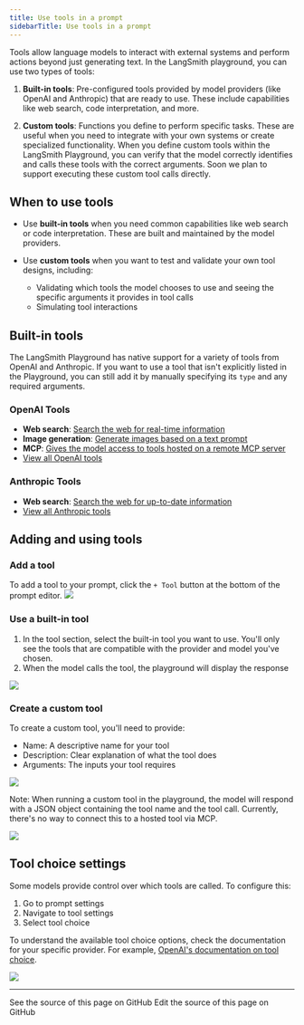 ```yaml
---
title: Use tools in a prompt
sidebarTitle: Use tools in a prompt
---
```


Tools allow language models to interact with external systems and perform actions beyond just generating text. In the LangSmith playground, you can use two types of tools:

1. **Built-in tools**: Pre-configured tools provided by model providers (like OpenAI and Anthropic) that are ready to use. These include capabilities like web search, code interpretation, and more.

2. **Custom tools**: Functions you define to perform specific tasks. These are useful when you need to integrate with your own systems or create specialized functionality. When you define custom tools within the LangSmith Playground, you can verify that the model correctly identifies and calls these tools with the correct arguments. Soon we plan to support executing these custom tool calls directly.

## When to use tools

* Use **built-in tools** when you need common capabilities like web search or code interpretation. These are built and maintained by the model providers.

* Use **custom tools** when you want to test and validate your own tool designs, including:

  * Validating which tools the model chooses to use and seeing the specific arguments it provides in tool calls
  * Simulating tool interactions

## Built-in tools

The LangSmith Playground has native support for a variety of tools from OpenAI and Anthropic. If you want to use a tool that isn't explicitly listed in the Playground, you can still add it by manually specifying its `type` and any required arguments.

### OpenAI Tools

* **Web search**: [Search the web for real-time information](https://platform.openai.com/docs/guides/tools-web-search?api-mode=responses)
* **Image generation**: [Generate images based on a text prompt](https://platform.openai.com/docs/guides/tools-image-generation)
* **MCP**: [Gives the model access to tools hosted on a remote MCP server](https://platform.openai.com/docs/guides/tools-remote-mcp)
* [View all OpenAI tools](https://platform.openai.com/docs/guides/tools?api-mode=responses)

### Anthropic Tools

* **Web search**: [Search the web for up-to-date information](https://docs.anthropic.com/en/docs/agents-and-tools/tool-use/web-search-tool)
* [View all Anthropic tools](https://docs.anthropic.com/en/docs/agents-and-tools/tool-use/overview)

## Adding and using tools

### Add a tool

To add a tool to your prompt, click the `+ Tool` button at the bottom of the prompt editor. ![](/langsmith/images/add-tool.png)

### Use a built-in tool

1. In the tool section, select the built-in tool you want to use. You'll only see the tools that are compatible with the provider and model you've chosen.
2. When the model calls the tool, the playground will display the response

![](/langsmith/images/web-search-tool.gif)

### Create a custom tool

To create a custom tool, you'll need to provide:

* Name: A descriptive name for your tool
* Description: Clear explanation of what the tool does
* Arguments: The inputs your tool requires

![](/langsmith/images/custom-tool.gif)

Note: When running a custom tool in the playground, the model will respond with a JSON object containing the tool name and the tool call. Currently, there's no way to connect this to a hosted tool via MCP.

![](/langsmith/images/tool-call.png)

## Tool choice settings

Some models provide control over which tools are called. To configure this:

1. Go to prompt settings
2. Navigate to tool settings
3. Select tool choice

To understand the available tool choice options, check the documentation for your specific provider. For example, [OpenAI's documentation on tool choice](https://platform.openai.com/docs/guides/function-calling/function-calling-behavior?api-mode=responses#tool-choice).

![](/langsmith/images/tool-choice.png)

---

<CardGroup cols={2}>
  <Card title="View Source" icon="eye" href="https://github.com/langchain-ai/docs/blob/main/src/langsmith/use-tools.mdx">
    See the source of this page on GitHub
  </Card>
  <Card title="Edit Source" icon="pen-to-square" href="https://github.com/langchain-ai/docs/edit/main/src/langsmith/use-tools.mdx">
    Edit the source of this page on GitHub
  </Card>
</CardGroup>

